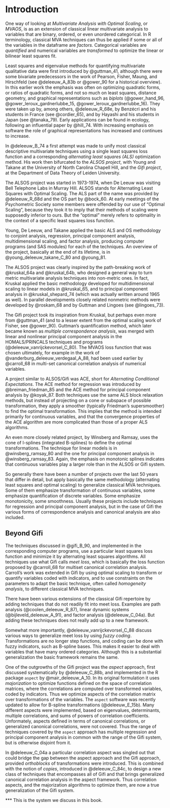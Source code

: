 # Introduction

One way of looking at  _Multivariate Analysis with Optimal Scaling_, or *MVAOS*, is as an extension of classical linear multivariate analysis to variables that are binary, ordered, or even unordered categorical. In R terminology, classical MVA techniques can thus be applied if some or all of the variables in the dataframe are *factors*. Categorical variables are *quantified* and numerical variables are *transformed* to optimize the linear or bilinear least squares fit.

Least squares and eigenvalue methods for quantifying multivariate qualitative data were first introduced by @guttman_41, although there were some bivariate predecessors in the work of Pearson, Fisher, Maung, and Hirschfeld (see @deleeuw_A_83b or @gower_90 for a historical overview). In this earlier work the emphasis was often on optimizing quadratic forms, or ratios of quadratic forms, and not so much on least squares, distance geometry, and graphical representations such as _biplots_ (@gower_hand_96, @gower_leroux_gardnerlubbe_15, @gower_leroux_gardnerlubbe_16). They were taken up by, among others, @deleeuw_R_68e, by Benzécri and his students in France (see @cordier_65), and by Hayashi and his students in Japan (see @tanaka_79). Early applications can be found in ecology, following an influential paper by @hill_74. With increasing emphasis on software the role of graphical representations has increased and continues to increase.

In @deleeuw_B_74 a first attempt was made to unify most classical descriptive multivariate techniques using a single least squares loss function and a corresponding _alternating least squares (ALS)_ optimization method. His work then bifurcated to the *ALSOS project*, with Young and Takane at the University of North Carolina Chapell Hill, and the *Gifi project*, at the Department of Data Theory of Leiden University.

The ALSOS project was started in 1973-1974, when De Leeuw was visiting Bell Telephone Labs in Murray Hill. ALSOS stands for Alternating Least Squares with Optimal Scaling. The ALS part of the name was provided by @deleeuw_R_68d and the OS part by @bock_60. At early meetings of the Psychometric Society some members were offended by our use of "Optimal Scaling", because they took it to imply that their methods of scaling were supposedly inferior to ours. But the "optimal" merely refers to optimality in the context of a specific least squares loss function.

Young, De Leeuw, and Takane applied the basic ALS and OS methodology to conjoint analysis, regression, principal component analysis, multidimensional scaling, and factor analysis, producing computer programs (and SAS modules) for each of the techniques. An overview of the project, basically at the end of its lifetime, is in @young_deleeuw_takane_C_80 and @young_81.

The ALSOS project was clearly inspired by the path-breaking work of @kruskal_64a and @kruskal_64b, who designed a general way to turn metric multivariate analysis techniques into non-metric ones. In fact, Kruskal applied the basic methodology developed for multidimensional scaling to linear models in @kruskal_65, and to principal component analysis in @kruskal_shepard_74 (which was actually written around 1965 as well). In parallel developments closely related nonmetric methods were developed by @roskam_68 and by Guttman and Lingoes (see @lingoes_73). 

The Gifi project took its inspiration from Kruskal, but perhaps even more from @guttman_41 (and to a lesser extent from the optimal scaling work of Fisher, see @gower_90). Guttman's quantification method, which later became known as _multiple correspondence analysis_, was merged with linear and nonlinear principal component analysis in the HOMALS/PRINCALS techniques and programs (@deleeuw_vanrijckevorsel_C_80). The MVAOS loss function that was chosen ultimately, for example in the work of @vanderburg_deleeuw_verdegaal_A_88, had been used earlier by @carroll_68 in multi-set canonical correlation analysis of numerical variables.

A project similar to ALSOS/Gifi was ACE, short for *Alternating Conditional Expectations*. The ACE method for regression was introduced by @breiman_friedman_85 and the ACE method for principal component analysis by
@koyak_87. Both techniques use the same ALS block relaxation methods, but instead of projecting on a cone or subspace of possible transformation, they apply a smoother (typically Friedman's supersmoother) to find the
optimal transformation. This implies that the method is intended primarily for continuous variables, and that the convergence properties of the ACE algorithm are more complicated than those of a proper ALS algorithms.

An even more closely related project, by Winsberg and Ramsay, uses the cone of I-splines (integrated B-splines)
to define the optimal transformations. The technique for linear models is in @winsberg_ramsay_80 and the one for 
principal component analysis in @winsberg_ramsay_83. Again, the emphasis on monotonic splines indicates that
continuous variables play a larger role than in the ALSOS or Gifi system.

So generally there have been a number of projects over the last 50 years that differ in detail, but apply basically the same methodology (alternating least squares and optimal scaling) to generalize classical MVA techniques. Some of them emphasize transformation of continuous variables, some emphasize quantification of discrete variables. Some emphasize monotonicity, some smoothness. Usually these projects include techniques for regression and principal component analysis, but in the case of Gifi the various forms of correspondence analysis and canonical analysis are also included.

## Beyond Gifi

The techniques discussed in @gifi_B_90, and implemented in the corresponding computer programs, use a particular least squares loss function and minimize it by alternating least squares algorithms. All techniques use what Gifi calls *meet loss*, which is basically the loss function proposed by @carroll_68 for multiset canonical correlation analysis. Carroll's work was extended in Gifi by using optimal scaling to transform or quantify variables coded with indicators, and to use constraints on the parameters to adapt the basic technique, often called *homogeneity analysis*, to different classical MVA techniques.

There have been various extensions of the classical Gifi repertoire by adding
techniques that do not readily fit into meet loss. Examples are  path analysis (@coolen_deleeuw_R_87), linear dynamic systems (@bijleveld_deleeuw_A_91), and factor analysis (@deleeuw_C_04a). But adding these techniques does not really add up to a new framework.

Somewhat more importantly, @deleeuw_vanrijckevorsel_C_88 discuss various ways to generalize meet loss by using *fuzzy coding*. Transformations are no longer step functions, and coding can be done with fuzzy indicators, such as B-spline bases.
This makes it easier to deal with variables that have many ordered categories. Although this is a substantial generalization the basic framework remains the same.

One of the outgrowths of the Gifi project was the *aspect* approach, first discussed systematically by @deleeuw_C_88b, and implemented in the R package
`aspect` by @mair_deleeuw_A_10. In its original formulation it uses *majorization* to optimize functions defined on the space of correlation matrices, where the correlations are computed over transformed variables, coded by indicators.  Thus we optimize aspects of the correlation matrix over transformations of the variables. The `aspect` software was recently updated to allow for B-spline transformations (@deleeuw_E_15b). Many different aspects were implemented, based on eigenvalues, determinants, multiple correlations, and sums of powers of correlation coefficients. Unformately, aspects defined in terms of canonical correlations, or generalized canonical correlations, were not covered. Thus the range of techniques covered by the `aspect` approach has multiple regression and principal component analysis in common with the range of the Gifi system, but is otherwise disjoint from it.

In @deleeuw_C_04a a particular correlation aspect was singled out that could bridge the gap between the aspect approach and the Gifi approach, provided  *orthoblocks* of transformations were introduced. This is combined with the notion of *copies*, introduced in @deleeuw_C_84c, to design a new class of techniques that encompasses all of Gifi and that brings generalized canonical correlation analysis in the aspect framework. Thus correlation aspects, and the majorization algorithms to optimize them, are now a true generalization of the Gifi system. 


*** This is the system we discuss in this book.
